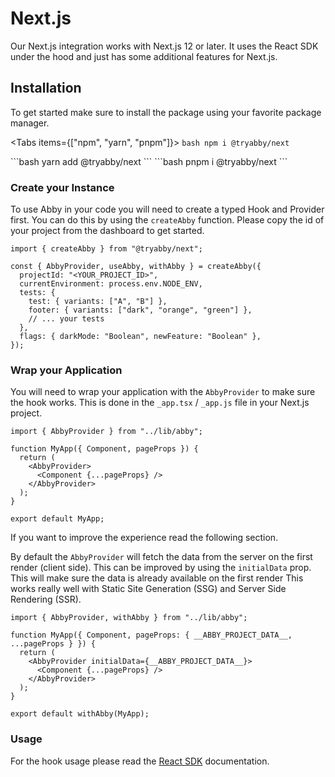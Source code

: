 
# Next.js

Our Next.js integration works with Next.js 12 or later. It uses the React SDK under the hood and just has some additional features for Next.js.

## Installation

To get started make sure to install the package using your favorite package manager.

<Tabs items={["npm", "yarn", "pnpm"]}>
  <Tab>
    ```bash
    npm i @tryabby/next
    ```
    </Tab>

  <Tab>
    ```bash
    yarn add @tryabby/next
    ```
</Tab>
  <Tab>
    ```bash
    pnpm i @tryabby/next 
    ```
    </Tab>
</Tabs>

### Create your Instance

To use Abby in your code you will need to create a typed Hook and Provider first. You can do this by using the `createAbby` function.
Please copy the id of your project from the dashboard to get started.

```tsx
import { createAbby } from "@tryabby/next";

const { AbbyProvider, useAbby, withAbby } = createAbby({
  projectId: "<YOUR_PROJECT_ID>",
  currentEnvironment: process.env.NODE_ENV,
  tests: {
    test: { variants: ["A", "B"] },
    footer: { variants: ["dark", "orange", "green"] },
    // ... your tests
  },
  flags: { darkMode: "Boolean", newFeature: "Boolean" },
});
```

### Wrap your Application

You will need to wrap your application with the `AbbyProvider` to make sure the hook works.
This is done in the `_app.tsx` / `_app.js` file in your Next.js project.

```tsx
import { AbbyProvider } from "../lib/abby";

function MyApp({ Component, pageProps }) {
  return (
    <AbbyProvider>
      <Component {...pageProps} />
    </AbbyProvider>
  );
}

export default MyApp;
```

<Callout type="info" emoji="💡">
  If you want to improve the experience read the following section.
</Callout>

By default the `AbbyProvider` will fetch the data from the server on the first render (client side). This can be improved by using the `initialData` prop. This will make sure the data is already available on the first render
This works really well with Static Site Generation (SSG) and Server Side Rendering (SSR).

```tsx /withAbby(MyApp)/
import { AbbyProvider, withAbby } from "../lib/abby";

function MyApp({ Component, pageProps: { __ABBY_PROJECT_DATA__, ...pageProps } }) {
  return (
    <AbbyProvider initialData={__ABBY_PROJECT_DATA__}>
      <Component {...pageProps} />
    </AbbyProvider>
  );
}

export default withAbby(MyApp);
```

### Usage

For the hook usage please read the [React SDK](/integrations/react#usage) documentation.

